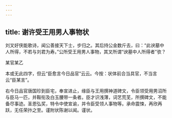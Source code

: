 ```yaml
---
---
---
```

title: 谢许受王用男人事物状
---







刘叉好侠能歌诗，闻公善接天下士，步归之。其后持公金数斤去，曰：“此谀墓中人所得，不若与刘君为寿。”公所受王用男人事物，其叉所谓“谀墓中人所得者”欤？

某官某乙

本或无此四字，但云“臣愈言今日品官”云云。今按：状体前合当具官，不当言云“臣某言”。

右今日品官唐国珍到臣宅，奉宣进止，缘臣与王用撰神道碑文，令臣领受用男沼所与臣马一匹，并鞍衔及白玉腰带一条者。臣才识浅薄，词艺荒芜，所撰碑文，不能备尽事迹。圣恩弘奖，特令中使宣谕，并令臣受领人事物等。承命震悚，再欣再跃，无任荣抃之至。谨附状陈谢以闻。谨状。